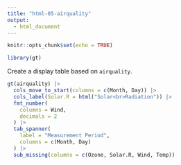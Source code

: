 ```yaml
---
title: "html-05-airquality"
output:
  - html_document
---
```


```r
knitr::opts_chunk$set(echo = TRUE)

library(gt)
```

Create a display table based on `airquality`.

```r
gt(airquality) |>
  cols_move_to_start(columns = c(Month, Day)) |>
  cols_label(Solar.R = html("Solar<br>Radiation")) |>
  fmt_number(
    columns = Wind,
    decimals = 2
  ) |>
  tab_spanner(
    label = "Measurement Period",
    columns = c(Month, Day)
  ) |>
  sub_missing(columns = c(Ozone, Solar.R, Wind, Temp))
```
